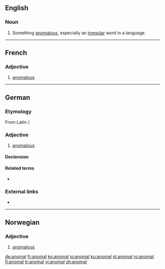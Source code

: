 ==English==

===Noun===
{{en-noun}}

# {{context|archaic|lang=en}} Something [[anomalous]], especially an [[irregular]] word in a language.

{{Webster 1913}}

----
==French==

===Adjective===
{{fr-adj|mp=anomaux}}

# [[anomalous]]

----

==German==

===Etymology===
From Latin {{m|la|anōmalus}}/{{m|la|anōmalos}}.

===Adjective===
{{de-adj|anomaler|anomalsten}}
# [[anomalous]]

====Declension====
{{de-decl-adj|anomal|anomaler|anomalst}}

====Related terms====
* {{l|de|Anomalie}}

===External links===
* {{R:Duden}}

----

==Norwegian==

===Adjective===
{{head|no|adjective}}

# [[anomalous]]

[[de:anomal]]
[[fr:anomal]]
[[ko:anomal]]
[[io:anomal]]
[[ku:anomal]]
[[pl:anomal]]
[[ro:anomal]]
[[fi:anomal]]
[[tr:anomal]]
[[vi:anomal]]
[[zh:anomal]]